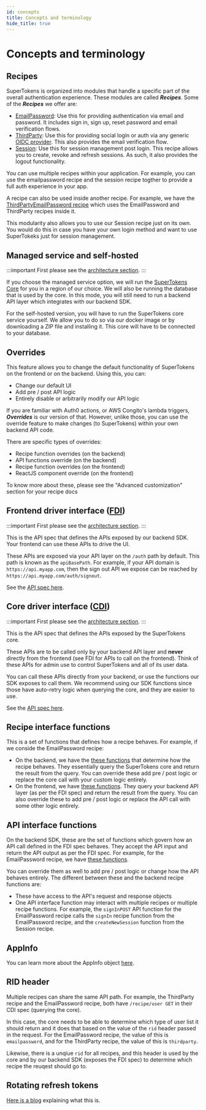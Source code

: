 ```yaml
---
id: concepts
title: Concepts and terminology 
hide_title: true
---
```


# Concepts and terminology

## Recipes
SuperTokens is organized into modules that handle a specific part of the overall authentication experience. These modules are called ***Recipes***. Some of the ***Recipes*** we offer are:
- [EmailPassword](/docs/emailpassword/introduction): Use this for providing authentication via email and password. It includes sign in, sign up, reset password and email verification flows.
- [ThirdParty](/docs/thirdparty/introduction): Use this for providing social login or auth via any generic [OIDC provider](https://openid.net/connect/). This also provides the email verification flow.
- [Session](/docs/session/introduction): Use this for session management post login. This recipe allows you to create, revoke and refresh sessions. As such, it also provides the logout functionality.

You can use multiple recipes within your application. For example, you can use the emailpassword recipe and the session recipe togther to provide a full auth experience in your app.

A recipe can also be used inside another recipe. For example, we have the [ThirdPartyEmailPassword recipe](/docs/thirdpartyemailpassword/introduction) which uses the EmailPassword and ThirdParty recipes inside it.

This modularity also allows you to use our Session recipe just on its own. You would do this in case you have your own login method and want to use SuperTokeks just for session management.

## Managed service and self-hosted

:::important
First please see the [architecture section](/docs/community/architecture).
:::

If you choose the managed service option, we will run the [SuperTokens Core](/docs/community/architecture) for you in a region of our choice. We will also be running the database that is used by the core. In this mode, you will still need to run a backend API layer which integrates with our backend SDK.

For the self-hosted version, you will have to run the SuperTokens core service yourself. We allow you to do so via our docker image or by downloading a ZIP file and installing it. This core will have to be connected to your database.

## Overrides
This feature allows you to change the default functionality of SuperTokens on the frontend or on the backend. Using this, you can:
- Change our default UI
- Add pre / post API logic
- Entirely disable or arbitrarily modify our API logic

If you are familiar with Auth0 actions, or AWS Congito's lambda triggers, ***Overrides*** is our version of that. However, unlike those, you can use the override feature to make changes (to SuperTokens) within your own backend API code. 

There are specific types of overrides:
- Recipe function overrides (on the backend)
- API functions override (on the backend)
- Recipe function overrides (on the frontend)
- ReactJS component override (on the frontend)

To know more about these, please see the "Advanced customization" section for your recipe docs

## Frontend driver interface ([FDI](https://supertokens.io/docs/fdi))
:::important
First please see the [architecture section](/docs/community/architecture).
:::

This is the API spec that defines the APIs exposed by our backend SDK. Your frontend can use these APIs to drive the UI.

These APIs are exposed via your API layer on the `/auth` path by default. This path is known as the `apiBasePath`. For example, if your API domain is `https://api.myapp.com`, then the sign out API we expose can be reached by `https://api.myapp.com/auth/signout`.

See the [API spec here](https://supertokens.io/docs/fdi).

## Core driver interface ([CDI](https://supertokens.io/docs/cdi))
:::important
First please see the [architecture section](/docs/community/architecture).
:::

This is the API spec that defines the APIs exposed by the SuperTokens core.

These APIs are to be called only by your backend API layer and **never** directly from the frontend (see FDI for APIs to call on the frontend). Think of these APIs for admin use to control SuperTokens and all of its user data.

You can call these APIs directly from your backend, or use the functions our SDK exposes to call them. We recommend using our SDK functions since those have auto-retry logic when querying the core, and they are easier to use.

See the [API spec here](https://supertokens.io/docs/cdi).

## Recipe interface functions
This is a set of functions that defines how a recipe behaves. For example, if we conside the EmailPassword recipe:
- On the backend, we have the [these functions](https://supertokens.io/docs/nodejs/modules/recipe_emailpassword.html#RecipeInterface) that determine how the recipe behaves. They essentially query the SuperTokens core and return the result from the query. You can override these add pre / post logic or replace the core call with your custom logic entirely.
- On the frontend, we have [these functions](https://supertokens.io/docs/auth-react/modules/recipe_emailpassword.html#RecipeInterface). They query your backend API layer (as per the FDI spec) and return the result from the query. You can also override these to add pre / post logic or replace the API call with some other logic entirely.

## API interface functions
On the backend SDK, these are the set of functions which govern how an API call defined in the FDI spec behaves. They accept the API input and return the API output as per the FDI spec. For example, for the EmailPassword recipe, we have [these functions](https://supertokens.io/docs/nodejs/modules/recipe_emailpassword.html#APIInterface).

You can override them as well to add pre / post logic or change how the API behaves entirely. The different between these and the backend recipe functions are:
- These have access to the API's request and response objects
- One API interface function may interact with multiple recipes or multiple recipe functions. For example, the `signInPOST` API function for the EmailPassword recipe calls the `signIn` recipe function from the EmailPassword recipe, and the `createNewSession` function from the Session recipe.

## AppInfo
You can learn more about the AppInfo object [here](http://localhost:3000/docs/thirdpartyemailpassword/appinfo).

## RID header
Multiple recipes can share the same API path. For example, the ThirdParty recipe and the EmailPassword recipe, both have `/recipe/user GET` in their CDI spec (querying the core).

In this case, the core needs to be able to determine which type of user list it should return and it does that based on the value of the `rid` header passed in the request. For the EmailPassword recipe, the value of this is `emailpassword`, and for the ThirdParty recipe, the value of this is `thirdparty`.

Likewise, there is a unqiue `rid` for all recipes, and this header is used by the core and by our backend SDK (exposes the FDI spec) to determine which recipe the reuqest should go to.

## Rotating refresh tokens

[Here is a blog](https://supertokens.io/blog/the-best-way-to-securely-manage-user-sessions) explaining what this is.